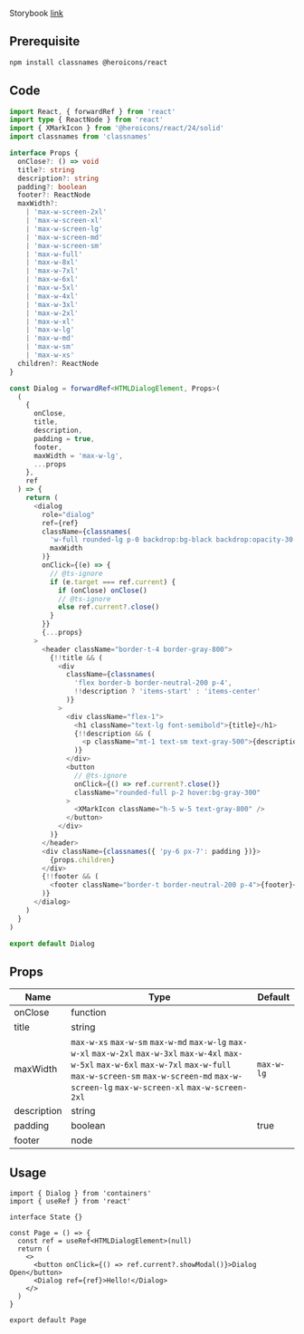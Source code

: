 Storybook [link](https://components.kidow.me/?path=/story/feedback--dialog)

## Prerequisite

```bash npm2yarn
npm install classnames @heroicons/react
```

## Code

```typescript title="containers/Dialog/index.tsx"
import React, { forwardRef } from 'react'
import type { ReactNode } from 'react'
import { XMarkIcon } from '@heroicons/react/24/solid'
import classnames from 'classnames'

interface Props {
  onClose?: () => void
  title?: string
  description?: string
  padding?: boolean
  footer?: ReactNode
  maxWidth?:
    | 'max-w-screen-2xl'
    | 'max-w-screen-xl'
    | 'max-w-screen-lg'
    | 'max-w-screen-md'
    | 'max-w-screen-sm'
    | 'max-w-full'
    | 'max-w-8xl'
    | 'max-w-7xl'
    | 'max-w-6xl'
    | 'max-w-5xl'
    | 'max-w-4xl'
    | 'max-w-3xl'
    | 'max-w-2xl'
    | 'max-w-xl'
    | 'max-w-lg'
    | 'max-w-md'
    | 'max-w-sm'
    | 'max-w-xs'
  children?: ReactNode
}

const Dialog = forwardRef<HTMLDialogElement, Props>(
  (
    {
      onClose,
      title,
      description,
      padding = true,
      footer,
      maxWidth = 'max-w-lg',
      ...props
    },
    ref
  ) => {
    return (
      <dialog
        role="dialog"
        ref={ref}
        className={classnames(
          'w-full rounded-lg p-0 backdrop:bg-black backdrop:opacity-30',
          maxWidth
        )}
        onClick={(e) => {
          // @ts-ignore
          if (e.target === ref.current) {
            if (onClose) onClose()
            // @ts-ignore
            else ref.current?.close()
          }
        }}
        {...props}
      >
        <header className="border-t-4 border-gray-800">
          {!!title && (
            <div
              className={classnames(
                'flex border-b border-neutral-200 p-4',
                !!description ? 'items-start' : 'items-center'
              )}
            >
              <div className="flex-1">
                <h1 className="text-lg font-semibold">{title}</h1>
                {!!description && (
                  <p className="mt-1 text-sm text-gray-500">{description}</p>
                )}
              </div>
              <button
                // @ts-ignore
                onClick={() => ref.current?.close()}
                className="rounded-full p-2 hover:bg-gray-300"
              >
                <XMarkIcon className="h-5 w-5 text-gray-800" />
              </button>
            </div>
          )}
        </header>
        <div className={classnames({ 'py-6 px-7': padding })}>
          {props.children}
        </div>
        {!!footer && (
          <footer className="border-t border-neutral-200 p-4">{footer}</footer>
        )}
      </dialog>
    )
  }
)

export default Dialog
```

## Props

| Name        | Type                                                                                                                                                                                                                                   | Default    |
| ----------- | -------------------------------------------------------------------------------------------------------------------------------------------------------------------------------------------------------------------------------------- | ---------- |
| onClose     | function                                                                                                                                                                                                                               |            |
| title       | string                                                                                                                                                                                                                                 |            |
| maxWidth    | `max-w-xs` `max-w-sm` `max-w-md` `max-w-lg` `max-w-xl` `max-w-2xl` `max-w-3xl` `max-w-4xl` `max-w-5xl` `max-w-6xl` `max-w-7xl` `max-w-full` `max-w-screen-sm` `max-w-screen-md` `max-w-screen-lg` `max-w-screen-xl` `max-w-screen-2xl` | `max-w-lg` |
| description | string                                                                                                                                                                                                                                 |            |
| padding     | boolean                                                                                                                                                                                                                                | true       |
| footer      | node                                                                                                                                                                                                                                   |            |

## Usage

```tsx
import { Dialog } from 'containers'
import { useRef } from 'react'

interface State {}

const Page = () => {
  const ref = useRef<HTMLDialogElement>(null)
  return (
    <>
      <button onClick={() => ref.current?.showModal()}>Dialog Open</button>
      <Dialog ref={ref}>Hello!</Dialog>
    </>
  )
}

export default Page
```
